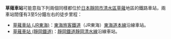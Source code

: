 {{noteTA
|T=zh-tw:草薙車站;zh-hk:草薙站;zh-cn:草薙站;
|1=zh-tw:草薙車站;zh-hk:草薙站;zh-cn:草薙站;
}}

'''草薙車站'''可能意指下列兩個同樣都位於[[日本|日本]][[靜岡市|靜岡市]][[清水區_(日本)|清水區]][[草薙|草薙]]地區的鐵路車站，兩車站間僅有3至5分鐘左右的徒步里程：

* [[草薙車站_(JR東海)|草薙車站 (JR東海)]]：[[東海旅客鐵道|東海旅客鐵道]]（JR東海）[[東海道本線|東海道本線]]沿線車站。
* [[草薙車站_(靜岡鐵道)|草薙車站 (靜岡鐵道)]]：[[靜岡鐵道|靜岡鐵道]][[靜岡清水線|靜岡清水線]]沿線車站。

{{disambig|Cat=四字車站名消歧義}}